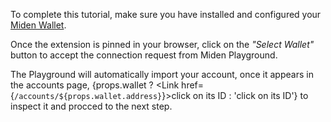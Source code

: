 
To complete this tutorial, make sure you have installed and configured your [Miden Wallet](https://miden.fi/).

Once the extension is pinned in your browser, click on the _"Select Wallet"_ button to accept the connection request from Miden Playground.

The Playground will automatically import your account, once it appears in the accounts page, {props.wallet ? <Link href={`/accounts/${props.wallet.address}`}>click on its ID</Link> : 'click on its ID'} to inspect it and procced to the next step.
